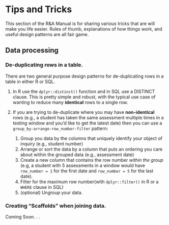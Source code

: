# Tips and Tricks

This section of the R&A Manual is for sharing various tricks that are will make you life easier.  Rules of thumb, explanations of how things work, and useful design patterns are all fair game. 

## Data processing 

### De-duplicating rows in a table. 

There are two general purpose design patterns for de-duplicating rows in a table in either R or SQL.

1. In R use the `dplyr::distinct()` function and in SQL use a DISTINCT clause.  This is pretty simple and robust, with the typical use case of wanting to reduce many **identical** rows to a single row. 
2. If you are trying to de-duplicate where you may have **non-identical** rows (e.g., a student has taken the same assessment multiple times in a testing window and you'd like to get the latest date) then you can use a `group_by-arrange-row_number-filter` pattern:

    1. Group you data by the columns that uniquely identify your object of inquiry (e.g., student number)
    2. Arrange or sort the data by a column that puts an ordering you care about within the grouped data (e.g., assessment date)
    3. Create a new column that contains the row number *within the group* (e.g, a student with 5 assessments in a window would have `row_number = 1` for the first date and `row_number = 5` for the last date).
    4. Filter for the maximum row number(with `dplyr::filter()` in R or a `WHERE` clause in SQL)
    5. (optional) Ungroup your data. 
  
### Creating "Scaffolds" when joining data.  

Coming Soon. . . 
